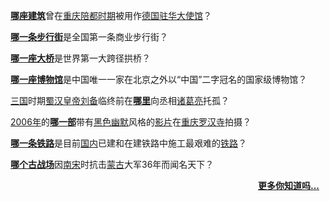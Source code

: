 '''[[重庆德国大使馆旧址|哪座建筑]]'''曾在[[重庆陪都时期|重庆陪都时期]]被用作[[德国驻华大使馆|德国驻华大使馆]]？

'''[[解放碑|哪一条步行街]]'''是全国第一条商业步行街？

'''[[重庆朝天门长江大桥|哪一座大桥]]'''是世界第一大跨径拱桥？

'''[[三峡博物馆|哪一座博物馆]]'''是中国唯一一家在北京之外以“中国”二字冠名的国家级博物馆？

[[三国|三国]]时期[[蜀汉|蜀汉]][[皇帝|皇帝]][[刘备|刘备]]临终前在'''[[白帝城|哪里]]'''向丞相[[诸葛亮|诸葛亮]]托孤？

[[2006年|2006年]]的'''[[疯狂的石头|哪一部]]'''带有[[黑色幽默|黑色幽默]]风格的[[视频|影片]]在[[重庆|重庆]][[罗汉寺_(重庆)|罗汉寺]]拍摄？

'''[[宜万铁路|哪一条铁路]]'''是目前[[中华人民共和国铁路运输|国内]]已建和在建铁路中施工最艰难的[[铁路|铁路]]？

'''[[钓鱼城遗址|哪个古战场]]'''因[[南宋|南宋]]时抗击[[蒙古|蒙古]]大军36年而闻名天下？
<div style="text-align: right; direction: ltr; margin-left: 1em;margin-right:10px;margin-bottom:4px;">
'''[[Portal:重庆/你知道吗/存档|更多你知道吗...]]'''
</div>